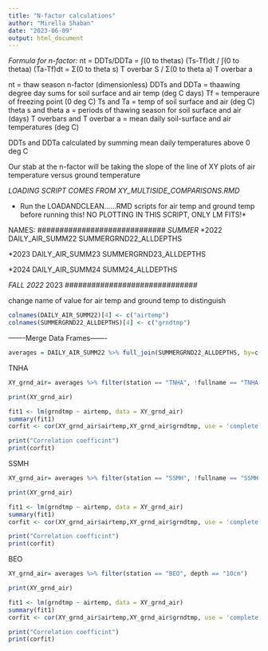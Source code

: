 ```yaml
---
title: "N-factor calculations"
author: "Mirella Shaban"
date: "2023-06-09"
output: html_document
---
```


*Formula for n-factor:*
nt = DDTs/DDTa = ∫(0 to thetas) (Ts-Tf)dt / ∫(0 to thetaa) (Ta-Tf)dt = Σ(0 to theta s) T overbar S / Σ(0 to theta a) T overbar a

nt = thaw season n-factor (dimensionless)
DDTs and DDTa = thaawing degree day sums for soil surface and air temp (deg C days)
Tf = temperaure of freezing point (0 deg C)
Ts and Ta = temp of soil surface and air (deg C)
theta s and theta a = periods of thawing season for soil surface and air (days)
T overbars and T overbar a = mean daily soil-surface and air temperatures (deg C)

DDTs and DDTa calculated by summing mean daily temperatures above 0 deg C

Our stab at the n-factor will be taking the slope of the line of XY plots of air temperature versus ground temperature 

*LOADING SCRIPT COMES FROM XY_MULTISIDE_COMPARISONS.RMD*

* Run the LOADANDCLEAN......RMD scripts for air temp and ground temp before running this! NO PLOTTING IN THIS SCRIPT, ONLY LM FITS!*

NAMES:
#############################
*SUMMER*
*2022
DAILY_AIR_SUMM22
SUMMERGRND22_ALLDEPTHS


*2023
DAILY_AIR_SUMM23
SUMMERGRND23_ALLDEPTHS

*2024
DAILY_AIR_SUMM24
SUMM24_ALLDEPTHS

##############################
*FALL*
*2022 
*2023
##############################


change name of value for air temp and ground temp to distinguish

```r
colnames(DAILY_AIR_SUMM22)[4] <- c("airtemp")
colnames(SUMMERGRND22_ALLDEPTHS)[4] <- c("grndtmp")
```


-------Merge Data Frames-------

```r
averages = DAILY_AIR_SUMM22 %>% full_join(SUMMERGRND22_ALLDEPTHS, by=c("date","sensor","station", "val", "fullname"))

```



TNHA
```r
XY_grnd_air= averages %>% filter(station == "TNHA", !fullname == "TNHA-SB", !fullname == "TNHA-SA", !fullname == "TNHA-SC", !fullname == "TNHA-SD", depth == "10cm") 

print(XY_grnd_air)

fit1 <- lm(grndtmp ~ airtemp, data = XY_grnd_air)
summary(fit1)
corfit <- cor(XY_grnd_air$airtemp,XY_grnd_air$grndtmp, use = 'complete.obs')

print("Correlation coefficint")
print(corfit)
```

SSMH
```r
XY_grnd_air= averages %>% filter(station == "SSMH", !fullname == "SSMH-BASE", !fullname == "SSMH-SE", !fullname == "SSMH-SD", !fullname == "SSMH-SB", !fullname == "SSMH-SH", depth == "10cm") 

print(XY_grnd_air)

fit1 <- lm(grndtmp ~ airtemp, data = XY_grnd_air)
summary(fit1)
corfit <- cor(XY_grnd_air$airtemp,XY_grnd_air$grndtmp, use = 'complete.obs')

print("Correlation coefficint")
print(corfit)
```

BEO
```r
XY_grnd_air= averages %>% filter(station == "BEO", depth == "10cm") 

print(XY_grnd_air)

fit1 <- lm(grndtmp ~ airtemp, data = XY_grnd_air)
summary(fit1)
corfit <- cor(XY_grnd_air$airtemp,XY_grnd_air$grndtmp, use = 'complete.obs')

print("Correlation coefficint")
print(corfit)
```